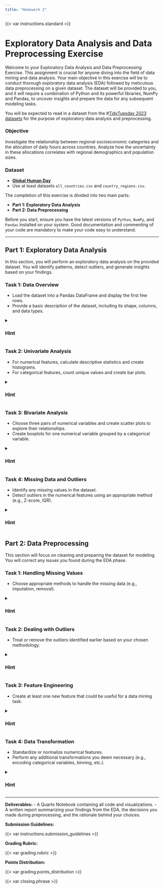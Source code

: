 ```yaml
---
title: "Homework 2"
---
```


{{< var instructions.standard >}}

# Exploratory Data Analysis and Data Preprocessing Exercise

Welcome to your Exploratory Data Analysis and Data Preprocessing Exercise. This assignment is crucial for anyone diving into the field of data mining and data analysis. Your main objective in this exercise will be to conduct thorough exploratory data analysis (EDA) followed by meticulous data preprocessing on a given dataset. The dataset will be provided to you, and it will require a combination of Python and its powerful libraries, NumPy and Pandas, to uncover insights and prepare the data for any subsequent modeling tasks.

You will be expected to read in a dataset from the \#[TidyTuesday 2023 datasets](https://github.com/rfordatascience/tidytuesday/tree/master/data/2023) for the purpose of exploratory data analysis and preprocessing.

### Objective

Investigate the relationship between regional socioeconomic categories and the allocation of daily hours across countries. Analyze how the uncertainty in these allocations correlates with regional demographics and population sizes.

### Dataset

-   [**Global Human Day**](https://github.com/rfordatascience/tidytuesday/tree/master/data/2023/2023-09-12)
-   Use at least datasets `all_countries.csv` and `country_regions.csv`.

The completion of this exercise is divided into two main parts:

-   **Part 1: Exploratory Data Analysis**
-   **Part 2: Data Preprocessing**

Before you start, ensure you have the latest versions of `Python`, `NumPy`, and `Pandas` installed on your system. Good documentation and commenting of your code are mandatory to make your code easy to understand.

------------------------------------------------------------------------

## Part 1: Exploratory Data Analysis

In this section, you will perform an exploratory data analysis on the provided dataset. You will identify patterns, detect outliers, and generate insights based on your findings.

### Task 1: Data Overview

-   Load the dataset into a Pandas DataFrame and display the first few rows.
-   Provide a basic description of the dataset, including its shape, columns, and data types.

<details>

<summary>

<h3><b>Hint</b></h3>

</summary>

-   Use functions like `.head()`, `.shape`, `.columns`, and `.dtypes` to get an overview of your DataFrame.
-   Remember that `.info()` can be used to get a concise summary of the DataFrame including the non-null count and type of each column.

</details>

### Task 2: Univariate Analysis

-   For numerical features, calculate descriptive statistics and create histograms.
-   For categorical features, count unique values and create bar plots.

<details>

<summary>

<h3><b>Hint</b></h3>

</summary>

-   Use `.describe()` for a quick statistical summary of the numerical features.
-   Utilize `matplotlib` or `seaborn` libraries to create histograms (`hist()` or `sns.histplot()`).
-   For categorical data, `value_counts()` can help in understanding the distribution of classes, and you can plot the results using `bar()` or `sns.countplot()`.

</details>

### Task 3: Bivariate Analysis

-   Choose three pairs of numerical variables and create scatter plots to explore their relationships.
-   Create boxplots for one numerical variable grouped by a categorical variable.

<details>

<summary>

<h3><b>Hint</b></h3>

</summary>

-   When creating scatter plots with `plt.scatter()` or `sns.scatterplot()`, it might be helpful to color points by a third categorical variable using the hue parameter in Seaborn.
-   Use `sns.boxplot()` to create boxplots. Consider using the hue parameter if you have sub-categories within your categorical variable.

</details>

### Task 4: Missing Data and Outliers

-   Identify any missing values in the dataset.
-   Detect outliers in the numerical features using an appropriate method (e.g., Z-score, IQR).

<details>

<summary>

<h3><b>Hint</b></h3>

</summary>

-   The `.isnull()` method chained with `.sum()` can help identify missing values.
-   Consider using the `scipy.stats` module for Z-score computation or the `IQR` which is the range between the first and third quartile of your data distribution for outlier detection.

</details>

## Part 2: Data Preprocessing

This section will focus on cleaning and preparing the dataset for modeling. You will correct any issues you found during the EDA phase.

### Task 1: Handling Missing Values

-   Choose appropriate methods to handle the missing data (e.g., imputation, removal).

<details>

<summary>

<h3><b>Hint</b></h3>

</summary>

-   Imputation methods could involve using `.fillna()` with measures like mean (`data.mean()`) for numerical columns and mode (`data.mode().iloc[0]`) for categorical columns.
-   For removal, `.dropna()` is straightforward but consider the impact on your dataset size.

</details>

### Task 2: Dealing with Outliers

-   Treat or remove the outliers identified earlier based on your chosen methodology.

<details>

<summary>

<h3><b>Hint</b></h3>

</summary>

-   For outlier removal, you may use boolean indexing based on Z-scores or IQR to filter your data.
-   If you don't want to remove outliers, consider transforming them using methods such as log transformation.

</details>

### Task 3: Feature Engineering

-   Create at least one new feature that could be useful for a data mining task.

<details>

<summary>

<h3><b>Hint</b></h3>

</summary>

-   Think about the domain knowledge related to your dataset that could suggest new features. For instance, if you have date-time information, extracting the day of the week could be useful.
-   Also, combining features, if relevant, to create ratios or differences can often reveal useful insights.

</details>

### Task 4: Data Transformation

-   Standardize or normalize numerical features.
-   Perform any additional transformations you deem necessary (e.g., encoding categorical variables, binning, etc.).

<details>

<summary>

<h3><b>Hint</b></h3>

</summary>

-   For scaling, `StandardScaler` or `MinMaxScaler` from `sklearn.preprocessing` can be applied to numerical features.
-   For normalization, `np.log1p()` (log(1+x)) can help in managing skewed data.
-   Use `pd.get_dummies()` or `LabelEncoder`/`OneHotEncoder` from `sklearn.preprocessing` for encoding categorical variables.

</details>

------------------------------------------------------------------------

**Deliverables:** 
- A Quarto Notebook containing all code and visualizations. 
- A written report summarizing your findings from the EDA, the decisions you made during preprocessing, and the rationale behind your choices.

**Submission Guidelines:** 

{{< var instructions.submission_guidelines >}}

**Grading Rubric:** 

{{< var grading.rubric >}}

**Points Distribution:** 

{{< var grading.points_distribution >}}

{{< var closing.phrase >}}
